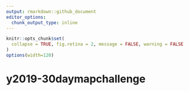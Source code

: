 ```yaml
---
output: rmarkdown::github_document
editor_options: 
  chunk_output_type: inline
---
```

```r
knitr::opts_chunk$set(
  collapse = TRUE, fig.retina = 2, message = FALSE, warning = FALSE
)
options(width=120)
```

# y2019-30daymapchallenge

